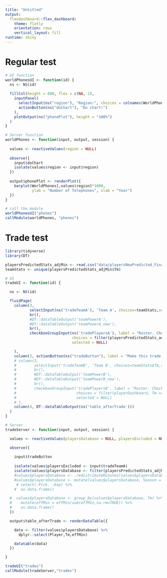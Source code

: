 ```yaml
---
title: "Untitled"
output: 
  flexdashboard::flex_dashboard:
    theme: flatly
    orientation: rows
    vertical_layout: fill
runtime: shiny
---
```


Regular test
===================

```r
# UI function
worldPhonesUI <- function(id) {
  ns <- NS(id)
  
  fillCol(height = 600, flex = c(NA, 1), 
    inputPanel(
      selectInput(ns("region"), "Region:", choices = colnames(WorldPhones)),
      actionButton(ns("doChart"), "Do chart!")
    ),
    plotOutput(ns("phonePlot"), height = "100%")
  )
}

# Server function
worldPhones <- function(input, output, session) {
  
  values <- reactiveValues(region = NULL)
  
  observe({
    input$doChart
    isolate(values$region <- input$region)
  })
  
  output$phonePlot <- renderPlot({
    barplot(WorldPhones[,values$region]*1000, 
            ylab = "Number of Telephones", xlab = "Year")
  })
}

# call the module
worldPhonesUI("phones")
callModule(worldPhones, "phones")

```

Trade test
====================================================

```r
library(tidyverse)
library(DT)

playersPredictedStats_adjMin <- read.csv("data/playersNewPredicted_Final_adjMin.csv", stringsAsFactors = FALSE)
teamStats <- unique(playersPredictedStats_adjMin$Tm)
```

```r
# UI
tradeUI <- function(id) {

  ns <- NS(id)

  fluidPage(
    column(3,
           selectInput(ns('tradeTeamA'), 'Team A', choices=teamStats,selectize=FALSE),
           br(),
           #DT::dataTableOutput('teamPowerA'),
           #DT::dataTableOutput('teamPowerA_new'),
           br(),
           checkboxGroupInput(ns('tradePlayersA'), label = "Roster. Check players to trade",
                              choices = filter(playersPredictedStats_adjMin, Tm == teamStats[1])$Player,
                              selected = NULL)

    ),
    column(2, actionButton(ns("tradeButton"), label = "Make this trade!")),
    # column(3,
    #        selectInput('tradeTeamB', 'Team B', choices=teamStats$Tm,selectize=FALSE),
    #        br(),
    #        #DT::dataTableOutput('teamPowerB'),
    #        #DT::dataTableOutput('teamPowerB_new'),
    #        br(),
    #        checkboxGroupInput('tradePlayersB', label = "Roster. Check players to trade",
    #                           choices = filter(playerDashboard, Tm == teamStats$Tm[2])$Player,
    #                           selected = NULL)
    # ),
    column(4, DT::dataTableOutput(ns('table_afterTrade')))
  )
}

# Server
tradeServer <- function(input, output, session) {

  values <- reactiveValues(playersDatabase = NULL, playersExcluded = NULL)

  observe({
    
    input$tradeButton
    
    isolate(values$playersExcluded <- input$tradeTeamA)
    isolate(values$playersDatabase <- filter(playersPredictedStats_adjMin, Player %in% input$tradePlayersA))
    #values$playersDatabase <- .redistributeMinutes(values$playersDatabase, topHeavy = 7, topMinShare = .6, min_share_top1 = .105)
    #values$playersDatabase <- mutate(values$playersDatabase, Season = paste0(thisYear,"-",as.numeric(thisYear)+1)) %>%
     # select(-Pick, -Exp) %>%
    #  as.data.frame()

  #  values$playersDatabase <- group_by(values$playersDatabase, Tm) %>%
  #    mutate(effMin = effMin/sum(effMin,na.rm=TRUE)) %>%
  #    as.data.frame()
  })

  output$table_afterTrade <- renderDataTable({

    data <- filter(values$playersDatabase) %>%
      dplyr::select(Player,Tm,effMin)

    datatable(data)
  })

}

tradeUI("trades")
callModule(tradeServer,"trades")

```

